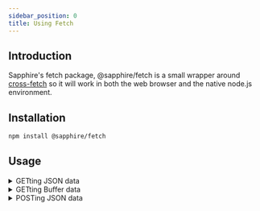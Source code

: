 ```yaml
---
sidebar_position: 0
title: Using Fetch
---
```


## Introduction

Sapphire's fetch package, @sapphire/fetch is a small wrapper around [cross-fetch](https://npmjs.com/package/cross-fetch)
so it will work in both the web browser and the native node.js environment.


## Installation

```bash npm2yarn2pnpm
npm install @sapphire/fetch
```

## Usage

<details id="getting-json-data">
<summary>GETting JSON data</summary>
<Tabs groupId="language-choice">
<TabItem label="JavaScript" value="javascript" default>

```javascript
// Import the fetch function
const { fetch, FetchResultTypes } = require('@sapphire/fetch');

// Fetch the data. No need to call `.json()` after making the request!
const data = await fetch('https://jsonplaceholder.typicode.com/todos/1', FetchResultTypes.JSON);

// Do something with the data
console.log(data.userId);
```

</TabItem>

<TabItem label="ESM" value="esm">

```javascript
// Import the fetch function
import { fetch, FetchResultTypes } from '@sapphire/fetch';

// Fetch the data. No need to call `.json()` after making the request!
const data = await fetch('https://jsonplaceholder.typicode.com/todos/1', FetchResultTypes.JSON);

// Do something with the data
console.log(data.userId);
```

</TabItem>

<TabItem value="typescript" label="TypeScript">

```typescript
// Import the fetch function
import { fetch, FetchResultTypes } from '@sapphire/fetch';

interface JsonPlaceholderResponse {
  userId: number;
  id: number;
  title: string;
  completed: boolean;
}

// Fetch the data. No need to call `.json()` after making the request!
const data = await fetch<JsonPlaceholderResponse>(
  'https://jsonplaceholder.typicode.com/todos/1',
  FetchResultTypes.JSON
);

// Do something with the data
console.log(data.userId);
```

</TabItem>
</Tabs>
</details>
<details id="getting-image-data">
<summary>GETting Buffer data</summary>
<Tabs groupId="language-choice">
<TabItem value="javascript" label="JavaScript" default>

```javascript
// Import the fetch function
const { fetch, FetchResultTypes } = require('@sapphire/fetch');

// Fetch the data. No need to call `.buffer()` after making the request!
const sapphireLogo = await fetch('https://github.com/sapphiredev.png', FetchResultTypes.Buffer);

// sapphireLogo is the `Buffer` of the image
console.log(sapphireLogo);
```

</TabItem>
<TabItem value="esm" label="ESM">

```javascript
// Import the fetch function
import { fetch, FetchResultTypes } from '@sapphire/fetch';

// Fetch the data. No need to call `.buffer()` after making the request!
const sapphireLogo = await fetch('https://github.com/sapphiredev.png', FetchResultTypes.Buffer);

// sapphireLogo is the `Buffer` of the image
console.log(sapphireLogo);
```

</TabItem>
<TabItem value="typescript" label="TypeScript">

```typescript
// Import the fetch function
import { fetch, FetchResultTypes } from '@sapphire/fetch';

// Fetch the data. No need to call `.buffer()` after making the request!
const sapphireLogo = await fetch('https://github.com/sapphiredev.png', FetchResultTypes.Buffer);

// sapphireLogo is the `Buffer` of the image
console.log(sapphireLogo);
```

</TabItem>
</Tabs>
</details>

<details id="posting-json-data">
<summary>POSTing JSON data</summary>
<Tabs groupId="language-choice">
<TabItem value="javascript" label="JavaScript" default>

```javascript
// Import the fetch function
const { fetch, FetchResultTypes, FetchMethods } = require('@sapphire/fetch');

// Fetch the data. No need to call `.json()` after making the request!
const responseData = await fetch(
  'https://jsonplaceholder.typicode.com/todos',
  {
    method: FetchMethods.Post,
    headers: {
      'Content-Type': 'application/json'
    },
    body: JSON.stringify({
      name: 'John Doe'
    })
  },
  FetchResultTypes.JSON
);

// Do something with the response data
console.log(responseData);
```

</TabItem>
<TabItem value="esm" label="ESM">

```javascript
// Import the fetch function
import { fetch, FetchResultTypes, FetchMethods } from '@sapphire/fetch';

// Fetch the data. No need to call `.json()` after making the request!
const responseData = await fetch(
  'https://jsonplaceholder.typicode.com/todos',
  {
    method: FetchMethods.Post,
    headers: { 'Content-Type': 'application/json' },
    body: JSON.stringify({ name: 'John Doe' })
  },
  FetchResultTypes.JSON
);

// Do something with the response data
console.log(responseData);
```

</TabItem>
<TabItem value="typescript" label="TypeScript">

```typescript
// Import the fetch function
import { fetch, FetchResultTypes, FetchMethods } from '@sapphire/fetch';

// Fetch the data. No need to call `.json()` after making the request!
const responseData = await fetch(
  'https://jsonplaceholder.typicode.com/todos',
  {
    method: FetchMethods.Post,
    headers: {
      'Content-Type': 'application/json'
    },
    body: JSON.stringify({
      name: 'John Doe'
    })
  },
  FetchResultTypes.JSON
);

// Do something with the response data
console.log(responseData);
```

</TabItem>
</Tabs>
</details>
